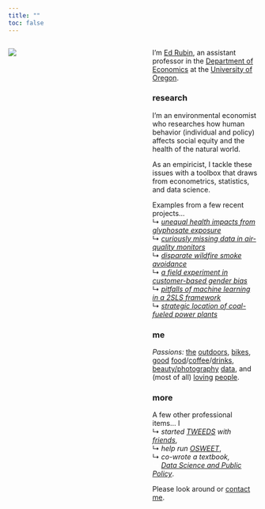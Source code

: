 ```yaml
---
title: ""
toc: false
---
```



:::: {.columns}

::: {.column width="49%"}

![](photos/ed-cropped-smaller.png)

:::

::: {.column width="5%"}
<!-- Blank -->
:::

::: {.column width="46%"}

I'm [Ed Rubin](bio.html), an assistant professor in the [Department of Economics](https://economics.uoregon.edu) at the [University of Oregon](https://www.uoregon.edu).

### research

I'm an environmental economist who researches how human behavior (individual and policy) affects social equity and the health of the natural world.

As an empiricist, I tackle these issues with a toolbox that draws from econometrics, statistics, and data science.

Examples from a few recent projects…
<br>↳ [*unequal health impacts from glyphosate exposure*](https://www.pnas.org/doi/10.1073/pnas.2413013121)
<br>↳ [*curiously missing data in air-quality monitors*](https://doi.org/10.1162/rest_a_01477)
<br>↳ [*disparate wildfire smoke avoidance*](Papers/draft-smoke.pdf)
<br>↳ [*a field experiment in customer-based gender bias*](https://www.journals.uchicago.edu/doi/abs/10.1086/733049)
<br>↳ [*pitfalls of machine learning in a 2SLS framework*](Papers/draft-mliv.pdf)
<br>↳ [*strategic location of coal-fueled power plants*](Papers/draft-plant-locations.pdf)

### me

*Passions:* [the](https://www.instagram.com/p/CFsBay1hvSx/?utm_source=ig_web_copy_link) [outdoors](https://www.instagram.com/p/CEhutiOhgSU/?utm_source=ig_web_copy_link), [bikes](https://www.instagram.com/p/CRyaIAwnwFV/?utm_source=ig_web_copy_link), [good](https://www.instagram.com/p/Ct-wwForzVf/) [food](https://www.instagram.com/p/CpwIFRbrOG5/)/[coffee](https://www.instagram.com/p/CmLQK9rL9qO/)/[drink](https://www.instagram.com/p/Cf6RgnGgcKH/)[s](https://www.instagram.com/imbib.ed/), [beauty/photography](https://www.instagram.com/edwardarubin/) [data](https://www.instagram.com/p/BQrHLkBgy-V/), and (most of all) [loving](https://www.instagram.com/p/CgAHadCgJ0u/) [people](https://www.instagram.com/p/CdCiAtbNNSQ/?utm_source=ig_web_copy_link).

### more

A few other professional items… I
<br>↳ *started [TWEEDS](https://tweeds.io) with [friends](https://tweeds.io/about/)*,
<br>↳ *help run [OSWEET](https://edrub.in/osweet.html)*,
<br>↳ *co-wrote a textbook,*<br>[↳]{style="color: white;"} *[Data Science and Public Policy](https://link.springer.com/book/10.1007/978-3-030-71352-2)*.

Please look around or [contact me](contact.html).

:::

::::
